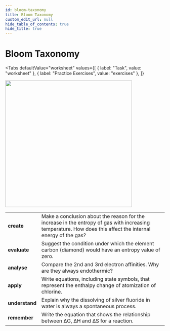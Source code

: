 ```yaml
---
id: bloom-taxonomy
title: Bloom Taxonomy
custom_edit_url: null
hide_table_of_contents: true
hide_title: true
---
```



<Theme thermodynamics />

# Bloom Taxonomy

<Tabs
  defaultValue="worksheet"
  values={[
    { label: "Task", value: "worksheet" },
    { label: "Practice Exercises", value: "exercises" },
  ]}
>

<TabItem value="worksheet">

<img src={bloom} width='400' />
<br />
<table class="BLOOM">
  <tr>
    <td>
      <strong>create</strong>
    </td>
    <td>
      Make a conclusion about the reason for the increase in the entropy of gas
      with increasing temperature. How does this affect the internal energy of
      the gas?
    </td>
  </tr>
  <tr>
    <td>
      <strong>evaluate</strong>
    </td>
    <td>
      Suggest the condition under which the element carbon (diamond) would have
      an entropy value of zero.
    </td>
  </tr>
  <tr>
    <td>
      <strong>analyse</strong>
    </td>
    <td>
      Compare the 2nd and 3rd electron affinities. Why are they always
      endothermic?
    </td>
  </tr>
  <tr>
    <td>
      <strong>apply</strong>
    </td>
    <td>
      Write equations, including state symbols, that represent the enthalpy
      change of atomization of chlorine.
    </td>
  </tr>
  <tr>
    <td>
      <strong>understand</strong>
    </td>
    <td>
      Explain why the dissolving of silver fluoride in water is always a
      spontaneous process.
    </td>
  </tr>
  <tr>
    <td>
      <strong>remember</strong>
    </td>
    <td>
      Write the equation that shows the relationship between ΔG, ΔH and ΔS for a
      reaction.
    </td>
  </tr>
</table>


</TabItem>

<TabItem value="exercises">
  <Frame src="https://learningapps.org/watch?v=pdnbqtvkn21" height="320px" />
  <Frame src="https://learningapps.org/watch?v=pibh1mw9n21" height="760px" />
</TabItem>

</Tabs>

